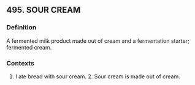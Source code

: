 ## 495. SOUR CREAM
### Definition
A fermented milk product made out of cream and a fermentation starter; fermented cream.

### Contexts
1. I ate bread with sour cream. 2. Sour cream is made out of cream.

